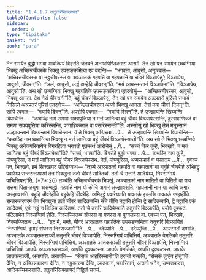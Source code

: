 ```yaml
---
title: "1.4.1.7 ततुत्तरिसिक्खापद"
tableOfContents: false
sidebar:
  order: 8
type: "tipitaka"
basket: "vi"
book: "para"
---
```



<DynamicBreadcrumb />

<Division number="522" book="para">

<Paragraph number="1998" book="para">
तेन समयेन बुद्धो भगवा सावत्थियं विहरति जेतवने अनाथपिण्डिकस्स आरामे. तेन खो पन समयेन छब्बग्गिया भिक्खू अच्छिन्नचीवरके भिक्खू उपसङ्कमित्वा एवं वदन्ति—  “भगवता, आवुसो, अनुञ्ञातं—  ‘अच्छिन्नचीवरस्स वा नट्ठचीवरस्स वा अञ्ञातकं गहपतिं वा गहपतानिं वा चीवरं विञ्ञापेतुं’; विञ्ञापेथ, आवुसो, चीवरन्”ति. “अलं, आवुसो, लद्धं अम्हेहि चीवरन्”ति. “मयं आयस्मन्तानं विञ्ञापेमा”ति. “विञ्ञापेथ, आवुसो”ति. अथ खो छब्बग्गिया भिक्खू गहपतिके उपसङ्कमित्वा एतदवोचुं—  “अच्छिन्नचीवरका, आवुसो, भिक्खू आगता. देथ नेसं चीवरानी”ति, बहुं चीवरं विञ्ञापेसुं.
</Paragraph>

<Paragraph number="1999" book="para">
तेन खो पन समयेन अञ्ञतरो पुरिसो सभायं निसिन्नो अञ्ञतरं पुरिसं एतदवोच—  “अच्छिन्नचीवरका अय्यो भिक्खू आगता. तेसं मया चीवरं दिन्नन्”ति. सोपि एवमाह—  “मयापि दिन्नन्”ति. अपरोपि एवमाह—  “मयापि दिन्नन्”ति. ते उज्झायन्ति खिय्यन्ति विपाचेन्ति—  “कथञ्हि नाम समणा सक्यपुत्तिया न मत्तं जानित्वा बहुं चीवरं विञ्ञापेस्सन्ति, दुस्सवाणिज्जं वा समणा सक्यपुत्तिया करिस्सन्ति, पग्गाहिकसालं वा पसारेस्सन्ती”ति.
</Paragraph>

<Paragraph number="2000" book="para">
अस्सोसुं खो भिक्खू तेसं मनुस्सानं उज्झायन्तानं खिय्यन्तानं विपाचेन्तानं. ये ते भिक्खू अप्पिच्छा …पे…  ते उज्झायन्ति खिय्यन्ति विपाचेन्ति—  “कथञ्हि नाम छब्बग्गिया भिक्खू न मत्तं जानित्वा बहुं चीवरं विञ्ञापेस्सन्ती”ति.
</Paragraph>

<Paragraph number="2001" book="para">
अथ खो ते भिक्खू छब्बग्गिये भिक्खू अनेकपरियायेन विगरहित्वा भगवतो एतमत्थं आरोचेसुं …पे…  “सच्चं किर तुम्हे, भिक्खवे, न मत्तं जानित्वा बहुं चीवरं विञ्ञापेथा”ति? “सच्चं, भगवा”ति. विगरहि बुद्धो भगवा …पे…  कथञ्हि नाम तुम्हे, मोघपुरिसा, न मत्तं जानित्वा बहुं चीवरं विञ्ञापेस्सथ. नेतं, मोघपुरिसा, अप्पसन्नानं वा पसादाय …पे…  एवञ्च पन, भिक्खवे, इमं सिक्खापदं उद्दिसेय्याथ—
</Paragraph>

</Division>
<Division number="523" book="para">

<Paragraph number="2002" book="para">
<Emphasis>“तञ्चे अञ्ञातको गहपति वा गहपतानी वा बहूहि चीवरेहि अभिहट्ठुं पवारेय्य सन्तरुत्तरपरमं तेन भिक्खुना ततो चीवरं सादितब्बं. ततो चे उत्तरि सादियेय्य, निस्सग्गियं पाचित्तियन्”</Emphasis>ति. (*7*:<Emphasis>26</Emphasis>)
</Paragraph>

</Division>
<Division number="524" book="para">

<Paragraph number="2003" book="para">
<Emphasis>तञ्चे</Emphasis>ति अच्छिन्नचीवरकं भिक्खुं.
</Paragraph>

<Paragraph number="2004" book="para">
<Emphasis>अञ्ञातको</Emphasis> नाम मातितो वा पितितो वा याव सत्तमा पितामहयुगा असम्बद्धो.
</Paragraph>

<Paragraph number="2005" book="para">
<Emphasis>गहपति</Emphasis> नाम यो कोचि अगारं अज्झावसति.
</Paragraph>

<Paragraph number="2006" book="para">
<Emphasis>गहपतानी</Emphasis> नाम या काचि अगारं अज्झावसति.
</Paragraph>

<Paragraph number="2007" book="para">
<Emphasis>बहूहि चीवरेही</Emphasis>ति बहुकेहि चीवरेहि.
</Paragraph>

<Paragraph number="2008" book="para">
<Emphasis>अभिहट्ठुं पवारेय्या</Emphasis>ति यावतकं इच्छसि तावतकं गण्हाहीति.
</Paragraph>

<Paragraph number="2009" book="para">
<Emphasis>सन्तरुत्तरपरमं तेन भिक्खुना ततो चीवरं सादितब्बन्</Emphasis>ति सचे तीणि नट्ठानि होन्ति द्वे सादितब्बानि, द्वे नट्ठानि एकं सादितब्बं, एकं नट्ठं न किञ्चि सादितब्बं.
</Paragraph>

<Paragraph number="2010" book="para">
<Emphasis>ततो चे उत्तरि सादियेय्या</Emphasis>ति ततुत्तरि विञ्ञापेति, पयोगे दुक्कटं. पटिलाभेन निस्सग्गियं होति. निस्सज्जितब्बं संघस्स वा गणस्स वा पुग्गलस्स वा. एवञ्च पन, भिक्खवे, निस्सज्जितब्बं …पे…  “इदं मे, भन्ते, चीवरं अञ्ञातकं गहपतिकं उपसङ्कमित्वा ततुत्तरि विञ्ञापितं निस्सग्गियं. इमाहं संघस्स निस्सज्जामी”ति …पे…  ददेय्याति …पे…  ददेय्युन्ति …पे…  आयस्मतो दम्मीति.
</Paragraph>

</Division>
<Division number="525" book="para">

<Paragraph number="2011" book="para">
अञ्ञातके अञ्ञातकसञ्ञी ततुत्तरि चीवरं विञ्ञापेति, निस्सग्गियं पाचित्तियं. अञ्ञातके वेमतिको ततुत्तरि चीवरं विञ्ञापेति, निस्सग्गियं पाचित्तियं. अञ्ञातके ञातकसञ्ञी ततुत्तरि चीवरं विञ्ञापेति, निस्सग्गियं पाचित्तियं.
</Paragraph>

<Paragraph number="2012" book="para">
ञातके अञ्ञातकसञ्ञी, आपत्ति दुक्कटस्स. ञातके वेमतिको, आपत्ति दुक्कटस्स. ञातके ञातकसञ्ञी, अनापत्ति.
</Paragraph>

</Division>
<Division number="526" book="para">

<Paragraph number="2013" book="para">
अनापत्ति—  “सेसकं आहरिस्सामी”ति हरन्तो गच्छति, “सेसकं तुय्हेव होतू”ति देन्ति, न अच्छिन्नकारणा देन्ति, न नट्ठकारणा देन्ति, ञातकानं, पवारितानं, अत्तनो धनेन, उम्मत्तकस्स, आदिकम्मिकस्साति.

</Paragraph>
</Division>

<Paragraph number="2014" type="center" book="para">
ततुत्तरिसिक्खापदं निट्ठितं सत्तमं.
</Paragraph>